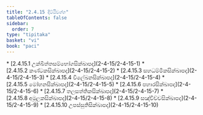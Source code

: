 ```yaml
---
title: "2.4.15 දිට්ඨිවග්ග"
tableOfContents: false
sidebar:
  order: 7
type: "tipitaka"
basket: "vi"
book: "paci"
---
```



<DynamicBreadcrumb />



<TableOfContents book="paci" section="2.4.15">
* [2.4.15.1 උක්ඛිත්තසම්භෝගසික්ඛාපද](2-4-15/2-4-15-1)
* [2.4.15.2 කණ්ටකසික්ඛාපද](2-4-15/2-4-15-2)
* [2.4.15.3 සහධම්මිකසික්ඛාපද](2-4-15/2-4-15-3)
* [2.4.15.4 විලේඛනසික්ඛාපද](2-4-15/2-4-15-4)
* [2.4.15.5 මෝහනසික්ඛාපද](2-4-15/2-4-15-5)
* [2.4.15.6 පහාරසික්ඛාපද](2-4-15/2-4-15-6)
* [2.4.15.7 තලසත්තිකසික්ඛාපද](2-4-15/2-4-15-7)
* [2.4.15.8 අමූලකසික්ඛාපද](2-4-15/2-4-15-8)
* [2.4.15.9 සඤ්චිච්චසික්ඛාපද](2-4-15/2-4-15-9)
* [2.4.15.10 උපස්සුතිසික්ඛාපද](2-4-15/2-4-15-10)
</TableOfContents>